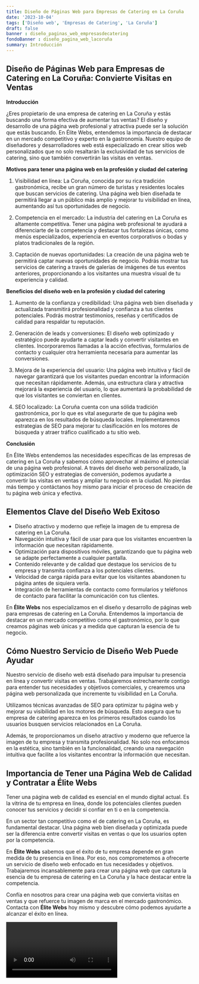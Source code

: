 ```yaml
---
title: Diseño de Páginas Web para Empresas de Catering en La Coruña
date: '2023-10-04'
tags: ['Diseño web', 'Empresas de Catering', 'La Coruña']
draft: false
banner : diseño_paginas_web_empresasdecatering
fondoBanner : diseño_pagina_web_lacoruña
summary: Introducción
---
```


## Diseño de Páginas Web para Empresas de Catering en La Coruña: Convierte Visitas en Ventas

**Introducción**

¿Eres propietario de una empresa de catering en La Coruña y estás buscando una forma efectiva de aumentar tus ventas? El diseño y desarrollo de una página web profesional y atractiva puede ser la solución que estás buscando. En Élite Webs, entendemos la importancia de destacar en un mercado competitivo y experto en la gastronomía. Nuestro equipo de diseñadores y desarrolladores web está especializado en crear sitios web personalizados que no solo resaltarán la exclusividad de tus servicios de catering, sino que también convertirán las visitas en ventas.

**Motivos para tener una página web en la profesión y ciudad del catering**

1. Visibilidad en línea: La Coruña, conocida por su rica tradición gastronómica, recibe un gran número de turistas y residentes locales que buscan servicios de catering. Una página web bien diseñada te permitirá llegar a un público más amplio y mejorar tu visibilidad en línea, aumentando así tus oportunidades de negocio.

2. Competencia en el mercado: La industria del catering en La Coruña es altamente competitiva. Tener una página web profesional te ayudará a diferenciarte de la competencia y destacar tus fortalezas únicas, como menús especializados, experiencia en eventos corporativos o bodas y platos tradicionales de la región.

3. Captación de nuevas oportunidades: La creación de una página web te permitirá captar nuevas oportunidades de negocio. Podrás mostrar tus servicios de catering a través de galerías de imágenes de tus eventos anteriores, proporcionando a los visitantes una muestra visual de tu experiencia y calidad.

**Beneficios del diseño web en la profesión y ciudad del catering**

1. Aumento de la confianza y credibilidad: Una página web bien diseñada y actualizada transmitirá profesionalidad y confianza a tus clientes potenciales. Podrás mostrar testimonios, reseñas y certificados de calidad para respaldar tu reputación.

2. Generación de leads y conversiones: El diseño web optimizado y estratégico puede ayudarte a captar leads y convertir visitantes en clientes. Incorporaremos llamadas a la acción efectivas, formularios de contacto y cualquier otra herramienta necesaria para aumentar las conversiones.

3. Mejora de la experiencia del usuario: Una página web intuitiva y fácil de navegar garantizará que los visitantes puedan encontrar la información que necesitan rápidamente. Además, una estructura clara y atractiva mejorará la experiencia del usuario, lo que aumentará la probabilidad de que los visitantes se conviertan en clientes.

4. SEO localizado: La Coruña cuenta con una sólida tradición gastronómica, por lo que es vital asegurarte de que tu página web aparezca en los resultados de búsqueda locales. Implementaremos estrategias de SEO para mejorar tu clasificación en los motores de búsqueda y atraer tráfico cualificado a tu sitio web.

**Conclusión**

En Élite Webs entendemos las necesidades específicas de las empresas de catering en La Coruña y sabemos cómo aprovechar al máximo el potencial de una página web profesional. A través del diseño web personalizado, la optimización SEO y estrategias de conversión, podemos ayudarte a convertir las visitas en ventas y ampliar tu negocio en la ciudad. No pierdas más tiempo y contáctanos hoy mismo para iniciar el proceso de creación de tu página web única y efectiva.

<GifSeo />

<Cta />

## Elementos Clave del Diseño Web Exitoso
- Diseño atractivo y moderno que refleje la imagen de tu empresa de catering en La Coruña.
- Navegación intuitiva y fácil de usar para que los visitantes encuentren la información que necesitan rápidamente.
- Optimización para dispositivos móviles, garantizando que tu página web se adapte perfectamente a cualquier pantalla.
- Contenido relevante y de calidad que destaque los servicios de tu empresa y transmita confianza a los potenciales clientes.
- Velocidad de carga rápida para evitar que los visitantes abandonen tu página antes de siquiera verla.
- Integración de herramientas de contacto como formularios y teléfonos de contacto para facilitar la comunicación con tus clientes.

En **Élite Webs** nos especializamos en el diseño y desarrollo de páginas web para empresas de catering en La Coruña. Entendemos la importancia de destacar en un mercado competitivo como el gastronómico, por lo que creamos páginas web únicas y a medida que capturan la esencia de tu negocio.

## Cómo Nuestro Servicio de Diseño Web Puede Ayudar
Nuestro servicio de diseño web está diseñado para impulsar tu presencia en línea y convertir visitas en ventas. Trabajaremos estrechamente contigo para entender tus necesidades y objetivos comerciales, y crearemos una página web personalizada que incremente tu visibilidad en La Coruña.

Utilizamos técnicas avanzadas de SEO para optimizar tu página web y mejorar su visibilidad en los motores de búsqueda. Esto asegura que tu empresa de catering aparezca en los primeros resultados cuando los usuarios busquen servicios relacionados en La Coruña.

Además, te proporcionamos un diseño atractivo y moderno que refuerce la imagen de tu empresa y transmita profesionalidad. No solo nos enfocamos en la estética, sino también en la funcionalidad, creando una navegación intuitiva que facilite a los visitantes encontrar la información que necesitan.

## Importancia de Tener una Página Web de Calidad y Contratar a Élite Webs
Tener una página web de calidad es esencial en el mundo digital actual. Es la vitrina de tu empresa en línea, donde los potenciales clientes pueden conocer tus servicios y decidir si confiar en ti o en la competencia.

En un sector tan competitivo como el de catering en La Coruña, es fundamental destacar. Una página web bien diseñada y optimizada puede ser la diferencia entre convertir visitas en ventas o que los usuarios opten por la competencia.

En **Élite Webs** sabemos que el éxito de tu empresa depende en gran medida de tu presencia en línea. Por eso, nos comprometemos a ofrecerte un servicio de diseño web enfocado en tus necesidades y objetivos. Trabajaremos incansablemente para crear una página web que captura la esencia de tu empresa de catering en La Coruña y la hace destacar entre la competencia.

Confía en nosotros para crear una página web que convierta visitas en ventas y que refuerce tu imagen de marca en el mercado gastronómico. Contacta con **Élite Webs** hoy mismo y descubre cómo podemos ayudarte a alcanzar el éxito en línea.

<Video />

<CtaBot job='Empresas de Catering' city='La Coruña'/>

<Gmaps query='La Coruña+españa+maps' />